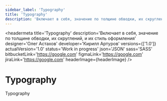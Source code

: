 ```yaml
---
sidebar_label: 'Typography'
title: 'Typography'
description: 'Включает в себя, значение по толщине обводки, их скруглений, и их стиль оформления'
---
```



<headermeta
  title='Typography'
  description='Включает в себя, значение по толщине обводки, их скруглений, и их стиль оформления'
  designer='Олег Астахов'
  developer='Кирилл Артуров'
  versions={['1.0']}
  actualVersion='1.0'
  status='Work in progress'
  json='JSON'
  sass='SASS'
  bitbucketLink='https://google.com'
  figmaLink='https://google.com'
  jiraLink='https://google.com'
  headerImage={headerImage}
/>

# Typography

Typography

<divider marginTop={128} marginBottom={0} />
